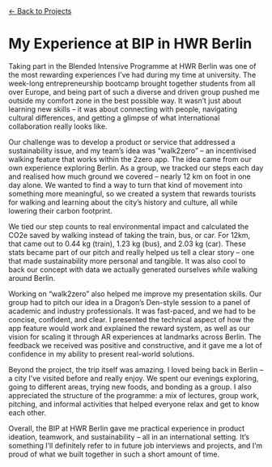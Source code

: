 ```{=html}
<a href="../index.html#projects" class="back-button back-top-left">
  ← Back to Projects
</a>
```
<h1>
My Experience at BIP in HWR Berlin
</h1>
<p>

Taking part in the Blended Intensive Programme at HWR Berlin was one of the most rewarding experiences I’ve had during my time at university. The week-long entrepreneurship bootcamp brought together students from all over Europe, and being part of such a diverse and driven group pushed me outside my comfort zone in the best possible way. It wasn’t just about learning new skills – it was about connecting with people, navigating cultural differences, and getting a glimpse of what international collaboration really looks like.

Our challenge was to develop a product or service that addressed a sustainability issue, and my team’s idea was “walk2zero” – an incentivised walking feature that works within the 2zero app. The idea came from our own experience exploring Berlin. As a group, we tracked our steps each day and realised how much ground we covered – nearly 12 km on foot in one day alone. We wanted to find a way to turn that kind of movement into something more meaningful, so we created a system that rewards tourists for walking and learning about the city’s history and culture, all while lowering their carbon footprint.

We tied our step counts to real environmental impact and calculated the CO2e saved by walking instead of taking the train, bus, or car. For 12km, that came out to 0.44 kg (train), 1.23 kg (bus), and 2.03 kg (car). These stats became part of our pitch and really helped us tell a clear story – one that made sustainability more personal and tangible. It was also cool to back our concept with data we actually generated ourselves while walking around Berlin.

Working on “walk2zero” also helped me improve my presentation skills. Our group had to pitch our idea in a Dragon’s Den-style session to a panel of academic and industry professionals. It was fast-paced, and we had to be concise, confident, and clear. I presented the technical aspect of how the app feature would work and explained the reward system, as well as our vision for scaling it through AR experiences at landmarks across Berlin. The feedback we received was positive and constructive, and it gave me a lot of confidence in my ability to present real-world solutions.

Beyond the project, the trip itself was amazing. I loved being back in Berlin – a city I’ve visited before and really enjoy. We spent our evenings exploring, going to different areas, trying new foods, and bonding as a group. I also appreciated the structure of the programme: a mix of lectures, group work, pitching, and informal activities that helped everyone relax and get to know each other.

Overall, the BIP at HWR Berlin gave me practical experience in product ideation, teamwork, and sustainability – all in an international setting. It’s something I’ll definitely refer to in future job interviews and projects, and I’m proud of what we built together in such a short amount of time.

</p>